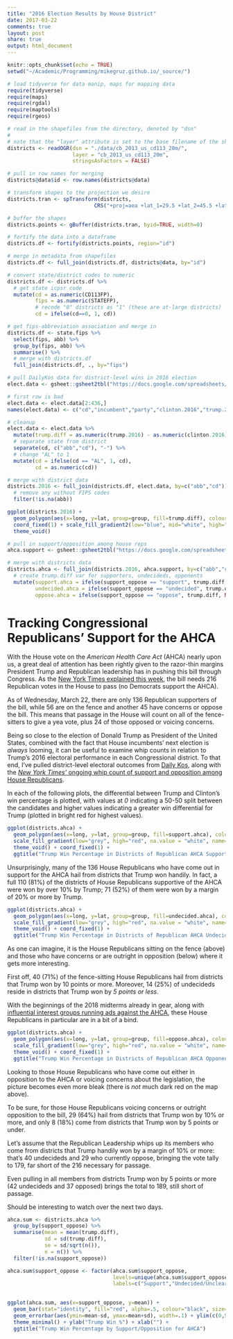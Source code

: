 ```yaml
---
title: "2016 Election Results by House District"
date: 2017-03-22
comments: true
layout: post
share: true
output: html_document
---
```


```r
knitr::opts_chunk$set(echo = TRUE)
setwd("~/Academic/Programming/mikegruz.github.io/_source/")
```


```r
# load tidyverse for data manip, maps for mapping data
require(tidyverse)
require(maps)
require(rgdal)
require(maptools)
require(rgeos)
```

```r
# read in the shapefiles from the directory, denoted by "dsn"
#
# note that the "layer" attribute is set to the base filename of the shapefiles 
districts <- readOGR(dsn = "./data/cb_2013_us_cd113_20m/",
                     layer = "cb_2013_us_cd113_20m",
                     stringsAsFactors = FALSE)

# pull in row names for merging
districts@data$id <- row.names(districts@data)

# transform shapes to the projection we desire
districts.tran <- spTransform(districts, 
                            CRS("+proj=aea +lat_1=29.5 +lat_2=45.5 +lat_0=37.5 +lon_0=-96"))

# buffer the shapes
districts.points <- gBuffer(districts.tran, byid=TRUE, width=0)

# fortify the data into a dataframe
districts.df <- fortify(districts.points, region="id")

# merge in metadata from shapefiles
districts.df <- full_join(districts.df, districts@data, by="id")

# convert state/district codes to numeric
districts.df <- districts.df %>%
  # get state icpsr code
  mutate(cd = as.numeric(CD113FP),
         fips = as.numeric(STATEFP),
         # recode "0" districts as "1" (these are at-large districts)
         cd = ifelse(cd==0, 1, cd))

# get fips-abbreviation association and merge in
districts.df <- state.fips %>%
  select(fips, abb) %>%
  group_by(fips, abb) %>%
  summarise() %>%
  # merge with districts.df
  full_join(districts.df, ., by="fips")

# pull DailyKos data for district-level wins in 2016 election
elect.data <- gsheet::gsheet2tbl("https://docs.google.com/spreadsheets/d/1VfkHtzBTP5gf4jAu8tcVQgsBJ1IDvXEHjuMqYlOgYbA/edit#gid=0")

# first row is bad
elect.data <- elect.data[2:436,]
names(elect.data) <- c("cd","incumbent","party","clinton.2016","trump.2016","obama.2012","romney.2012","obama.2008","mccain.2008")

# cleanup
elect.data <- elect.data %>%
  mutate(trump.diff = as.numeric(trump.2016) - as.numeric(clinton.2016)) %>%
  # separate state from district
  separate(cd, c("abb","cd"), "-") %>%
  # change "AL" to 1
  mutate(cd = ifelse(cd == "AL", 1, cd),
         cd = as.numeric(cd)) 

# merge with district data
districts.2016 <- full_join(districts.df, elect.data, by=c("abb","cd")) %>%
  # remove any without FIPS codes
  filter(!is.na(abb))

ggplot(districts.2016) + 
  geom_polygon(aes(x=long, y=lat, group=group, fill=trump.diff), colour="black", size=.1) + 
  coord_fixed(1) + scale_fill_gradient2(low="blue", mid="white", high="red") +
  theme_void()

# pull in support/opposition among house reps
ahca.support <- gsheet::gsheet2tbl("https://docs.google.com/spreadsheets/d/1ToZwfN2YAkuprGtl4sWD-P3uwuFp0hu5gC2hXOKgA7Q/edit?usp=sharing")

# merge with districts data
districts.ahca <- full_join(districts.2016, ahca.support, by=c("abb","cd")) %>% 
  # create trump.diff var for supporters, undecideds, opponents
  mutate(support.ahca = ifelse(support_oppose == "support", trump.diff, NA),
         undecided.ahca = ifelse(support_oppose == "undecided", trump.diff, NA),
         oppose.ahca = ifelse(support_oppose == "oppose", trump.diff, NA)) 
```

# Tracking Congressional Republicans' Support for the AHCA

With the House vote on the *American Health Care Act* (AHCA) nearly upon us, a great deal of attention has been rightly given to the razor-thin margins President Trump and Republican leadership has in pushing this bill through Congress. As the [New York Times explained this week](https://www.nytimes.com/interactive/2017/03/20/us/politics/health-care-whip-count.html), the bill needs 216 Republican votes in the House to pass (no Democrats support the AHCA). 

As of Wednesday, March 22, there are only 136 Republican supporters of the bill, while 56 are on the fence and another 45 have concerns or oppose the bill. This means that passage in the House will count on all of the fence-sitters to give a yea vote, plus 24 of those opposed or voicing concerns.

Being so close to the election of Donald Trump as President of the United States, combined with the fact that House incumbents' next election is *always* looming, it can be useful to examine whip counts in relation to Trump's 2016 electoral performance in each Congressional district.
<!--more-->
To that end, I've pulled district-level electoral outcomes from [Daily Kos](http://www.dailykos.com/story/2012/11/19/1163009/-Daily-Kos-Elections-presidential-results-by-congressional-district-for-the-2012-2008-elections), along with the [*New York Times'* ongoing whip count of support and opposition among House Republicans](https://www.nytimes.com/interactive/2017/03/20/us/politics/health-care-whip-count.html).

In each of the following plots, the differential between Trump and Clinton's win percentage is plotted, with values at *0* indicating a 50-50 split between the candidates and higher values indicating a greater win differential for Trump (plotted in bright red for highest values).

```r
ggplot(districts.ahca) + 
  geom_polygon(aes(x=long, y=lat, group=group, fill=support.ahca), colour="black", size=.1) +
  scale_fill_gradient(low="grey", high="red", na.value = "white", name="Trump Win %", guide="legend", breaks=seq(0,60,20)) +
  theme_void() + coord_fixed(1) +
  ggtitle("Trump Win Percentage in Districts of Republican AHCA Supporters") 
```
Unsurprisingly, many of the 136 House Republicans who have come out in support for the AHCA hail from districts that Trump won handily. In fact, a full 110 (81%) of the districts of House Republicans supportive of the AHCA were won by over 10% by Trump; 71 (52%) of them were won by a margin of 20% or more by Trump. 

```r
ggplot(districts.ahca) + 
  geom_polygon(aes(x=long, y=lat, group=group, fill=undecided.ahca), colour="black", size=.1) +
  scale_fill_gradient(low="grey", high="red", na.value = "white", name="Trump Win %", guide="legend", breaks=seq(0,60,20)) +
  theme_void() + coord_fixed(1) +
  ggtitle("Trump Win Percentage in Districts of Republican AHCA Undecideds")
```

As one can imagine, it is the House Republicans sitting on the fence (above) and those who have concerns or are outright in opposition (below) where it gets more interesting. 

First off, 40 (71%) of the fence-sitting House Republicans hail from districts that Trump won by 10 points or more. Moreover, 14 (25%) of undecideds reside in districts that Trump won by *5 points or less*.

With the beginnings of the 2018 midterms already in gear, along with [influential interest groups running ads against the AHCA](http://www.cbsnews.com/news/major-health-advocacy-groups-announce-opposition-to-gop-plan-to-replace-obamacare/), these House Republicans in particular are in a bit of a bind.

```r
ggplot(districts.ahca) + 
  geom_polygon(aes(x=long, y=lat, group=group, fill=oppose.ahca), colour="black", size=.1) +
  scale_fill_gradient(low="grey", high="red", na.value = "white", name="Trump Win %", guide="legend", limits=c(0,60), breaks=seq(0,60,20)) + 
  theme_void() + coord_fixed(1) +
  ggtitle("Trump Win Percentage in Districts of Republican AHCA Opponents")
```

Looking to those House Republicans who have come out either in opposition to the AHCA or voicing concerns about the legislation, the picture becomes even more bleak (there is *not* much dark red on the map above). 

To be sure, for those House Republicans voicing concerns or outright opposition to the bill, 29 (64%) hail from districts that Trump won by 10% or more, and only 8 (18%) come from districts that Trump won by 5 points or under. 

Let's assume that the Republican Leadership whips up its members who come from districts that Trump handily won by a margin of 10% or more: that's 40 undecideds and 29 who currently oppose, bringing the vote tally to 179, far short of the 216 necessary for passage. 

Even pulling in all members from districts Trump won by 5 points or more (42 undecideds and 37 opposed) brings the total to 189, still short of passage.

Should be interesting to watch over the next two days.

```r
ahca.sum <- districts.ahca %>%
  group_by(support_oppose) %>%
  summarise(mean = mean(trump.diff),
            sd = sd(trump.diff),
            se = sd/sqrt(n()),
            n = n()) %>%
  filter(!is.na(support_oppose))

ahca.sum$support_oppose <- factor(ahca.sum$support_oppose,
                                  levels=unique(ahca.sum$support_oppose)[c(2,3,1)],
                                  labels=c("Support","Undecided/Unclear","Oppose/Concerns"))
  

ggplot(ahca.sum, aes(x=support_oppose, y=mean)) + 
  geom_bar(stat="identity", fill="red", alpha=.5, colour="black", size=.2, width = .5) +
  geom_errorbar(aes(ymin=mean-sd, ymax=mean+sd), width=.1) + ylim(c(0,50)) +
  theme_minimal() + ylab("Trump Win %") + xlab("") +
  ggtitle("Trump Win Percentage by Support/Opposition for AHCA")

```






